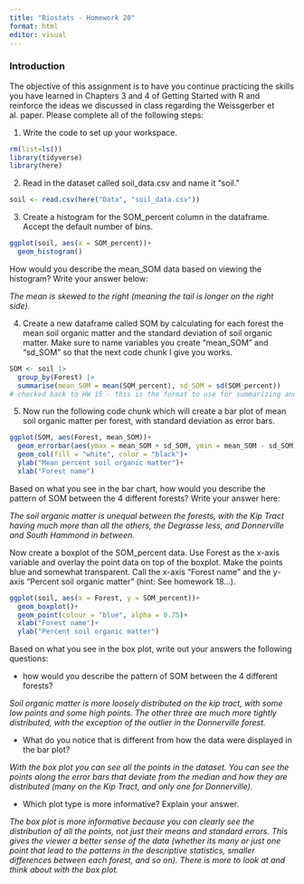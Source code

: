 ```yaml
---
title: "Biostats - Homework 20"
format: html
editor: visual
---
```


### Introduction

The objective of this assignment is to have you continue practicing the skills you have learned in Chapters 3 and 4 of Getting Started with R and reinforce the ideas we discussed in class regarding the Weissgerber et al. paper. Please complete all of the following steps:

1.  Write the code to set up your workspace.

```r
rm(list=ls())
library(tidyverse)
library(here)
```

2.  Read in the dataset called soil_data.csv and name it "soil."

```r
soil <- read.csv(here("Data", "soil_data.csv"))
```

3.  Create a histogram for the SOM_percent column in the dataframe. Accept the default number of bins.

```r
ggplot(soil, aes(x = SOM_percent))+
  geom_histogram()
```

How would you describe the mean_SOM data based on viewing the histogram? Write your answer below:

*The mean is skewed to the right (meaning the tail is longer on the right side).*

4.  Create a new dataframe called SOM by calculating for each forest the mean soil organic matter and the standard deviation of soil organic matter. Make sure to name variables you create "mean_SOM" and "sd_SOM" so that the next code chunk I give you works.

```r
SOM <- soil |>
  group_by(Forest) |>
  summarise(mean_SOM = mean(SOM_percent), sd_SOM = sd(SOM_percent))
# checked back to HW 15 - this is the format to use for summarizing and means!

```

5.  Now run the following code chunk which will create a bar plot of mean soil organic matter per forest, with standard deviation as error bars.

```r
ggplot(SOM, aes(Forest, mean_SOM))+
  geom_errorbar(aes(ymax = mean_SOM + sd_SOM, ymin = mean_SOM - sd_SOM), width = 0.2)+
  geom_col(fill = "white", color = "black")+
  ylab("Mean percent soil organic matter")+
  xlab("Forest name")
```

Based on what you see in the bar chart, how would you describe the pattern of SOM between the 4 different forests? Write your answer here:

*The soil organic matter is unequal between the forests, with the Kip Tract having much more than all the others, the Degrasse less, and Donnerville and South Hammond in between.*

Now create a boxplot of the SOM_percent data. Use Forest as the x-axis variable and overlay the point data on top of the boxplot. Make the points blue and somewhat transparent. Call the x-axis "Forest name" and the y-axis "Percent soil organic matter" (hint: See homework 18...).

```r
ggplot(soil, aes(x = Forest, y = SOM_percent))+
  geom_boxplot()+
  geom_point(colour = "blue", alpha = 0.75)+
  xlab("Forest name")+
  ylab("Percent soil organic matter")

```

Based on what you see in the box plot, write out your answers the following questions:

-   how would you describe the pattern of SOM between the 4 different forests?

*Soil organic matter is more loosely distributed on the kip tract, with some low points and some high points. The other three are much more tightly distributed, with the exception of the outlier in the Donnerville forest.*

-   What do you notice that is different from how the data were displayed in the bar plot?

*With the box plot you can see all the points in the dataset. You can see the points along the error bars that deviate from the median and how they are distributed (many on the Kip Tract, and only one for Donnerville).*

-   Which plot type is more informative? Explain your answer.

*The box plot is more informative because you can clearly see the distribution of all the points, not just their means and standard errors. This gives the viewer a better sense of the data (whether its many or just one point that lead to the patterns in the descriptive statistics, smaller differences between each forest, and so on). There is more to look at and think about with the box plot.*
